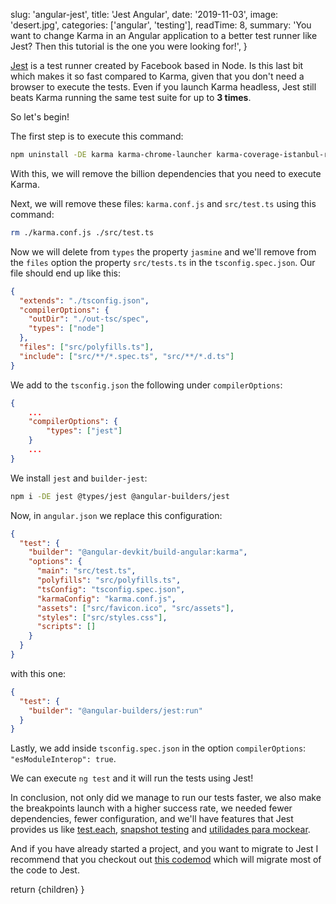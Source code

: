 
  slug: 'angular-jest',
  title: 'Jest Angular',
  date: '2019-11-03',
  image: 'desert.jpg',
  categories: ['angular', 'testing'],
  readTime: 8,
  summary:
    'You want to change Karma in an Angular application to a better test runner like Jest? Then this tutorial is the one you were looking for!',
}

[Jest](https://jestjs.io/) is a test runner created by Facebook based in Node. Is this last bit which makes it so fast compared to Karma, given that you don't need a browser to execute the tests. Even if you launch Karma headless, Jest still beats Karma running the same test suite for up to **3 times**.

So let's begin!

The first step is to execute this command:

```bash
npm uninstall -DE karma karma-chrome-launcher karma-coverage-istanbul-reporter karma-jasmine karma-jasmine-html-reporter @types/jasmine @types/jasminewd2 jasmine-core jasmine-spec-reporter
```

With this, we will remove the billion dependencies that you need to execute Karma.

Next, we will remove these files: `karma.conf.js` and `src/test.ts` using this command:

```bash
rm ./karma.conf.js ./src/test.ts
```

Now we will delete from `types` the property `jasmine` and we'll remove from the `files` option the property `src/tests.ts` in the `tsconfig.spec.json`. Our file should end up like this:

```json
{
  "extends": "./tsconfig.json",
  "compilerOptions": {
    "outDir": "./out-tsc/spec",
    "types": ["node"]
  },
  "files": ["src/polyfills.ts"],
  "include": ["src/**/*.spec.ts", "src/**/*.d.ts"]
}
```

We add to the `tsconfig.json` the following under `compilerOptions`:

```json
{
    ...
    "compilerOptions": {
        "types": ["jest"]
    }
    ...
}
```

We install `jest` and `builder-jest`:

```bash
npm i -DE jest @types/jest @angular-builders/jest
```

Now, in `angular.json` we replace this configuration:

```json
{
  "test": {
    "builder": "@angular-devkit/build-angular:karma",
    "options": {
      "main": "src/test.ts",
      "polyfills": "src/polyfills.ts",
      "tsConfig": "tsconfig.spec.json",
      "karmaConfig": "karma.conf.js",
      "assets": ["src/favicon.ico", "src/assets"],
      "styles": ["src/styles.css"],
      "scripts": []
    }
  }
}
```

with this one:

```json
{
  "test": {
    "builder": "@angular-builders/jest:run"
  }
}
```

Lastly, we add inside `tsconfig.spec.json` in the option `compilerOptions`: `"esModuleInterop": true`.

We can execute `ng test` and it will run the tests using Jest!

In conclusion, not only did we manage to run our tests faster, we also make the breakpoints launch with a higher success rate, we needed fewer dependencies, fewer configuration, and we'll have features that Jest provides us like [test.each](https://jestjs.io/docs/en/api#1-testeachtable-name-fn-timeout), [snapshot testing](https://jestjs.io/docs/en/snapshot-testing) and [utilidades para mockear](https://jestjs.io/docs/en/mock-functions).

And if you have already started a project, and you want to migrate to Jest I recommend that you checkout out [this codemod](https://github.com/skovhus/jest-codemods) which will migrate most of the code to Jest.

  return <MdxLayout slug="angular-jest">{children}</MdxLayout>
}
